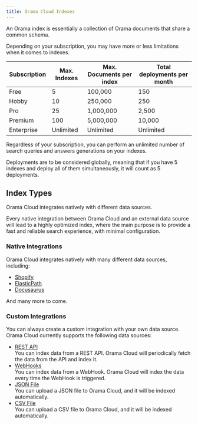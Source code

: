 ```yaml
---
title: Orama Cloud Indexes
---
```


An Orama index is essentially a collection of Orama documents that share a common schema.

Depending on your subscription, you may have more or less limitations when it comes to indexes.

| Subscription | Max. Indexes | Max. Documents per index | Total deployments per month |
| ------------ | ------------ | ------------------------ | --------------------------- |
| Free         | 5            | 100,000                  | 150                         |
| Hobby        | 10           | 250,000                  | 250                         |
| Pro          | 25           | 1,000,000                | 2,500                       |
| Premium      | 100          | 5,000,000                | 10,000                      |
| Enterprise   | Unlimited    | Unlimited                | Unlimited                   |

Regardless of your subscription, you can perform an unlimited number of search queries and answers generations on your indexes.

Deployments are to be considered globally, meaning that if you have 5 indexes and deploy all of them simultaneously, it will count as 5 deployments.

## Index Types

Orama Cloud integrates natively with different data sources.

Every native integration between Orama Cloud and an external data source will lead to a highly optimized index,
where the main purpose is to provide a fast and reliable search experience, with minimal configuration.

### Native Integrations

Orama Cloud integrates natively with many different data sources, including:

- [Shopify](/cloud/data-sources/native-integrations/shopify)
- [ElasticPath](/cloud/data-sources/native-integrations/elasticpath)
- [Docusaurus](/cloud/data-sources/native-integrations/docusaurus)

And many more to come.

### Custom Integrations

You can always create a custom integration with your own data source. Orama Cloud currently supports the following data sources:

- [REST API](/cloud/data-sources/custom-integrations/rest-api) \
  You can index data from a REST API. Orama Cloud will periodically fetch the data from the API and index it.
- [WebHooks](/cloud/data-sources/custom-integrations/webhooks) \
  You can index data from a WebHook. Orama Cloud will index the data every time the WebHook is triggered.
- [JSON File](/cloud/data-sources/custom-integrations/json-file) \
  You can upload a JSON file to Orama Cloud, and it will be indexed automatically.
- [CSV File](/cloud/data-sources/custom-integrations/csv-file) \
  You can upload a CSV file to Orama Cloud, and it will be indexed automatically.
